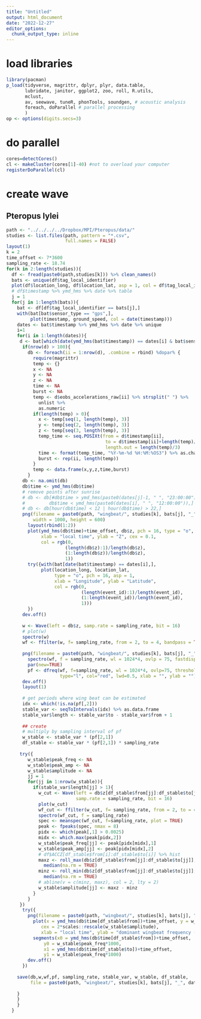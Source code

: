 ```yaml
---
title: "Untitled"
output: html_document
date: "2022-12-27"
editor_options: 
  chunk_output_type: inline
---
```



# load libraries
```r
library(pacman)
p_load(tidyverse, magrittr, dplyr, plyr, data.table,
       lubridate, janitor, ggplot2, zoo, roll, R.utils,
       mclust,
       av, seewave, tuneR, phonTools, soundgen, # acoustic analysis
       foreach, doParallel # parallel processing
       )
op <- options(digits.secs=3)
```

# do parallel
```r
cores=detectCores()
cl <- makeCluster(cores[1]-40) #not to overload your computer
registerDoParallel(cl)
```


# create wave
## Pteropus lylei

```r
path <- "../../../../Dropbox/MPI/Pteropus/data/"
studies <- list.files(path, pattern = "*.csv", 
                      full.names = FALSE)
layout(1)
k = 2
time_offset <- 7*3600
sampling_rate <- 18.74
for(k in 2:length(studies)){
  df <- fread(paste0(path,studies[k])) %>% clean_names()
  bats <- unique(df$tag_local_identifier)
  plot(df$location_long, df$location_lat, asp = 1, col = df$tag_local_identifier)
  # df$timestamp %>% ymd_hms %>% date %>% table
  j = 1
  for(j in 1:length(bats)){
    bat <- df[df$tag_local_identifier == bats[j],]
    with(bat[bat$sensor_type == "gps",], 
         plot(timestamp, ground_speed, col = date(timestamp)))
    dates <- bat$timestamp %>% ymd_hms %>% date %>% unique  
    i=1
    for(i in 1:length(dates)){
     d <- bat[which(date(ymd_hms(bat$timestamp)) == dates[i] & bat$sensor_type == "acceleration"),]
      if(nrow(d) > 100){
        db <- foreach(ii = 1:nrow(d), .combine = rbind) %dopar% {
          require(magrittr)
          temp <- {}
          x <- NA
          y <- NA
          z <- NA
          time <- NA
          burst <- NA
          temp <- d$eobs_accelerations_raw[ii] %>% strsplit(" ") %>% 
            unlist %>% 
            as.numeric
          if(length(temp) > 0){
            x <- temp[seq(1, length(temp), 3)]
            y <- temp[seq(2, length(temp), 3)]
            z <- temp[seq(3, length(temp), 3)]
            temp_time <- seq.POSIXt(from = d$timestamp[ii], 
                                     to = d$timestamp[ii]+length(temp)/sampling_rate/3, 
                                     length.out = length(temp)/3)
            time <- format(temp_time, "%Y-%m-%d %H:%M:%OS3") %>% as.character
            burst <- rep(ii, length(temp))
          }
          temp <- data.frame(x,y,z,time,burst)
        }
      db <- na.omit(db)
      db$time <- ymd_hms(db$time)
      # remove points after sunrise
      # db <- db[#db$time > ymd_hms(paste0(dates[j]-1, " ", "23:00:00")) &
      #         db$time < ymd_hms(paste0(dates[i], " ", "12:00:00")),]
      # db <- db[hour(db$time) < 12 | hour(db$time) > 22,]
      png(filename = paste0(path, "wingbeat/", studies[k], bats[j], "_", dates[i],"_z_by_time.png"),
          width = 1000, height = 600)
        layout(rbind(1:2))
        plot(ymd_hms(db$time)+time_offset, db$z, pch = 16, type = "o", main = bats[j],
             xlab = "local time", ylab = "Z", cex = 0.1,
             col = rgb(0,
                      (length(db$z):1)/length(db$z),
                      (1:length(db$z))/length(db$z),
                      1))
        try({with(bat[date(bat$timestamp) == dates[i],], 
             plot(location_long, location_lat, 
                  type = "o", pch = 16, asp = 1,
                  xlab = "Longitude", ylab = "Latitude",
                  col = rgb(0,
                            (length(event_id):1)/length(event_id),
                            (1:length(event_id))/length(event_id),
                            1)))
        })
      dev.off()
    
      w <- Wave(left = db$z, samp.rate = sampling_rate, bit = 16)
      # plot(w)
      spectro(w)
      wf <- ffilter(w, f= sampling_rate, from = 2, to = 4, bandpass = TRUE)
      
      png(filename = paste0(path, "wingbeat/", studies[k], bats[j], "_", dates[i],"_wingbeatfreq.png"))
        spectro(wf, f = sampling_rate, wl = 1024*4, ovlp = 75, fastdisp = TRUE)
        par(new=TRUE)
        pf <- dfreq(wf, f=sampling_rate, wl = 1024*4, ovlp=75, threshold=30, 
                    type="l", col="red", lwd=0.5, xlab = "", ylab = "")  
      dev.off()
      layout(1)
    
      # get periods where wing beat can be estimated
      idx <- which(!is.na(pf[,2]))
      stable_var <- seqToIntervals(idx) %>% as.data.frame
      stable_var$length <- stable_var$to - stable_var$from + 1
      
      ## create 
      # multiply by sampling interval of pf
      w_stable <- stable_var * (pf[2,1])
      df_stable <- stable_var * (pf[2,1]) * sampling_rate
      
     try({
        w_stable$peak_freq <- NA
        w_stable$peak_amp <- NA
        w_stable$amplitude <- NA
        jj = 1
        for(jj in 1:nrow(w_stable)){
          if(stable_var$length[jj] > 1){
            w_cut <- Wave(left = db$z[df_stable$from[jj]:df_stable$to[jj]] %>% na.omit, 
                          samp.rate = sampling_rate, bit = 16)
            plot(w_cut)
            wf_cut <- ffilter(w_cut, f= sampling_rate, from = 2, to = 4, bandpass = TRUE)
            spectro(wf_cut, f = sampling_rate)
            spec <- meanspec(wf_cut, f=sampling_rate, plot = TRUE)
            peak <- fpeaks(spec, nmax = 8)
            pidx <- which(peak[,1] > 0.0025) 
            midx <- which.max(peak[pidx,2])
            w_stable$peak_freq[jj] <- peak[pidx[midx],1]
            w_stable$peak_amp[jj] <- peak[pidx[midx],2]  
            # df$ACCZ[df_stable$from[i]:df_stable$to[i]] %>% hist
            maxz <- roll_max(db$z[df_stable$from[jj]:df_stable$to[jj]], width = 6) %>%
              median(na.rm = TRUE)
            minz <- roll_min(db$z[df_stable$from[jj]:df_stable$to[jj]], width = 6) %>%
              median(na.rm = TRUE)
            # abline(v = c(minz, maxz), col = 2, lty = 2)
            w_stable$amplitude[jj] <- maxz - minz 
          }
        }
     }) 
      try({
        png(filename = paste0(path, "wingbeat/", studies[k], bats[j], "_", dates[i],"_domfreq_segments.png"))
          plot(x = ymd_hms(db$time[df_stable$from])+time_offset, y = w_stable$peak_freq*1000, 
             cex = 2*scales::rescale(w_stable$amplitude), 
             xlab = "local time", ylab = "dominant wingbeat frequency (Hz)")
          segments(x0 = ymd_hms(db$time[df_stable$from])+time_offset, 
              y0 = w_stable$peak_freq*1000, 
              x1 = ymd_hms(db$time[df_stable$to])+time_offset, 
              y1 = w_stable$peak_freq*1000)
        dev.off()  
      })
      
    save(db,w,wf,pf, sampling_rate, stable_var, w_stable, df_stable, 
         file = paste0(path, "wingbeat/", studies[k], bats[j], "_", dates[i],"_wingbeatfreq.robj"))
      
    } 
    }
    }
  }


```
